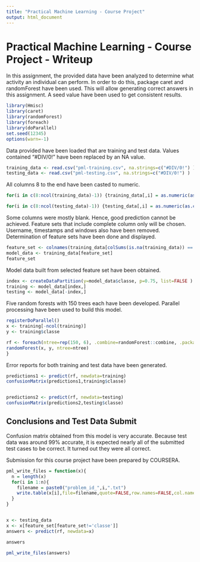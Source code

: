 ```yaml
---
title: "Practical Machine Learning - Course Project"
output: html_document
---
```


Practical Machine Learning - Course Project - Writeup
==========================================================

In this assignment,  the provided data have been analyzed to determine what activity an individual can perform. In order to do this, package caret and randomForest have been used. This will allow generating correct answers in this assignment.  A seed value have been used to get consistent results.


```r
library(Hmisc)
library(caret)
library(randomForest)
library(foreach)
library(doParallel)
set.seed(12345)
options(warn=-1)
```

Data provided have been loaded that are training and test data. Values contained "#DIV/0!" have been replaced by an NA value.

```r
training_data <- read.csv("pml-training.csv", na.strings=c("#DIV/0!") )
testing_data <- read.csv("pml-testing.csv", na.strings=c("#DIV/0!") )
```

All columns 8 to the end have been casted to numeric.

```r
for(i in c(8:ncol(training_data)-1)) {training_data[,i] = as.numeric(as.character(training_data[,i]))}

for(i in c(8:ncol(testing_data)-1)) {testing_data[,i] = as.numeric(as.character(testing_data[,i]))}
```

Some columns were mostly blank.  Hence, good prediction cannot be achieved. Feature sets that include complete column only will be chosen. Username, timestamps and windows also have been removed. Determination of feature sets have been done and displayed.  


```r
feature_set <- colnames(training_data[colSums(is.na(training_data)) == 0])[-(1:7)]
model_data <- training_data[feature_set]
feature_set
```

Model data built from selected feature set have been obtained.

```r
index <- createDataPartition(y=model_data$classe, p=0.75, list=FALSE )
training <- model_data[index,]
testing <- model_data[-index,]
```

Five random forests with 150 trees each have been developed. Parallel processing have been used to build this model. 

```r
registerDoParallel()
x <- training[-ncol(training)]
y <- training$classe

rf <- foreach(ntree=rep(150, 6), .combine=randomForest::combine, .packages='randomForest') %dopar% {
randomForest(x, y, ntree=ntree) 
}
```

Error reports for both training and test data have been generated.
```r
predictions1 <- predict(rf, newdata=training)
confusionMatrix(predictions1,training$classe)


predictions2 <- predict(rf, newdata=testing)
confusionMatrix(predictions2,testing$classe)
```

Conclusions and Test Data Submit
--------------------------------

Confusion matrix obtained from this model is very accurate. Because test data was around 99% accurate, it is expected nearly all of the submitted test cases to be correct.  It turned out they were all correct.

Submission for this course project have been prepared by COURSERA.  

```r
pml_write_files = function(x){
  n = length(x)
  for(i in 1:n){
    filename = paste0("problem_id_",i,".txt")
    write.table(x[i],file=filename,quote=FALSE,row.names=FALSE,col.names=FALSE)
  }
}


x <- testing_data
x <- x[feature_set[feature_set!='classe']]
answers <- predict(rf, newdata=x)

answers

pml_write_files(answers)
```
